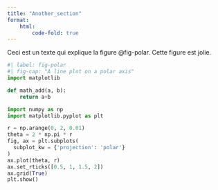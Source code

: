 ```yaml
---
title: "Another_section"
format:
    html:
        code-fold: true
---
```


Ceci est un texte qui explique la figure @fig-polar. Cette figure est jolie.
```python
#| label: fig-polar
#| fig-cap: "A line plot on a polar axis"
import matplotlib

def math_add(a, b):
    return a+b

import numpy as np
import matplotlib.pyplot as plt

r = np.arange(0, 2, 0.01)
theta = 2 * np.pi * r
fig, ax = plt.subplots(
  subplot_kw = {'projection': 'polar'} 
)
ax.plot(theta, r)
ax.set_rticks([0.5, 1, 1.5, 2])
ax.grid(True)
plt.show()



```

